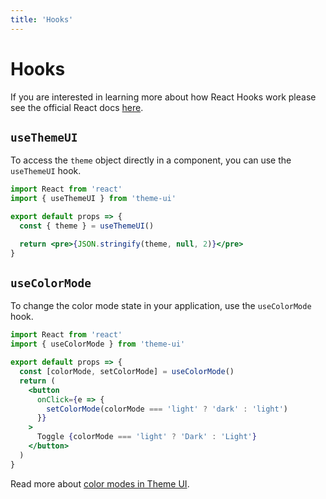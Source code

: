 ```yaml
---
title: 'Hooks'
---
```




# Hooks

If you are interested in learning more about how React Hooks work please see the official React docs [here](https://reactjs.org/docs/hooks-intro.html).

## `useThemeUI`

To access the `theme` object directly in a component, you can use the `useThemeUI` hook.

```jsx
import React from 'react'
import { useThemeUI } from 'theme-ui'

export default props => {
  const { theme } = useThemeUI()

  return <pre>{JSON.stringify(theme, null, 2)}</pre>
}
```

## `useColorMode`

To change the color mode state in your application, use the `useColorMode` hook.

```jsx
import React from 'react'
import { useColorMode } from 'theme-ui'

export default props => {
  const [colorMode, setColorMode] = useColorMode()
  return (
    <button
      onClick={e => {
        setColorMode(colorMode === 'light' ? 'dark' : 'light')
      }}
    >
      Toggle {colorMode === 'light' ? 'Dark' : 'Light'}
    </button>
  )
}
```

Read more about [color modes in Theme UI](/color-modes).
